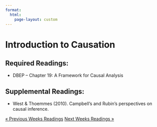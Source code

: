 ```yaml
---
format: 
  html:
    page-layout: custom
---
```

<div class="page-readings">
<h1 class="h1-reading"> Introduction to Causation </h1>
<h2 class="h2-reading">Required Readings:</h2>
<ul class="ul-reading">
<li>DBEP -- Chapter 19: A Framework for Causal Analysis</li>
</ul>

<h2 class="h2-reading">Supplemental Readings:</h2>
<ul class="ul-reading">
<li>West & Thoemmes (2010). Campbell's and Rubin's perspectives on causal inference.</li>
</ul>

<div class = "prev-next-container">
<a class="prev-next" href="reading-9.html">&laquo; Previous Weeks Readings</a>
<a class="prev-next" href="reading-11.html">Next Weeks Readings &raquo;</a>
</div>

</div>